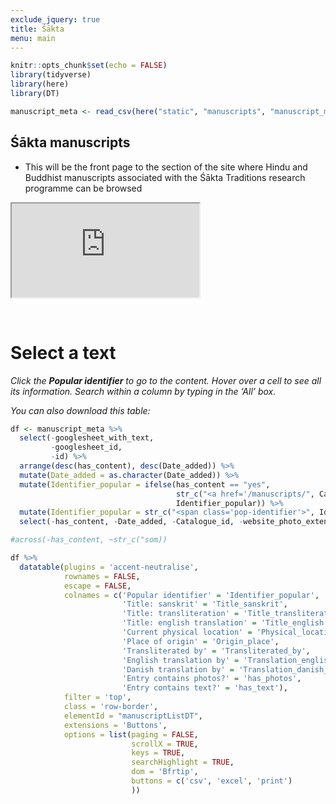 ```yaml
---
exclude_jquery: true
title: Śākta
menu: main
---
```


```r
knitr::opts_chunk$set(echo = FALSE)
library(tidyverse)
library(here)
library(DT)

manuscript_meta <- read_csv(here("static", "manuscripts", "manuscript_meta.csv"))
```

<main class="main-page-restrict-width">
::: {.row .manuscript-list-page-header}
::: {.col-sm-12}
# Śākta manuscripts
:::
:::

::: {.row}
::: {.col-lg-9 .col-md-9 .col-sm-6}
- This will be the front page to the section of the site where Hindu and Buddhist manuscripts associated with the Śākta Traditions research programme can be browsed
:::

::: {.col-lg-3 .col-md-3 .col-sm-6}
::: {.embed-responsive .embed-responsive-16by9}
<iframe class='embed-responsive-item featured-work-graphic' src='https://player.vimeo.com/video/376577532' allow="fullscreen" allowfullscreen></iframe>
:::
<!-- end column -->
:::

<!-- end row -->
:::

</main>

<main class="manuscript-list">
::: {.row}
::: {.col-sm-12}
<br>

# Select a text

*Click the __Popular identifier__ to go to the content. Hover over a cell to see all its information. Search within a column by typing in the 'All' box.*

*You can also download this table:*

```r
df <- manuscript_meta %>% 
  select(-googlesheet_with_text, 
         -googlesheet_id, 
         -id) %>%
  arrange(desc(has_content), desc(Date_added)) %>% 
  mutate(Date_added = as.character(Date_added)) %>% 
  mutate(Identifier_popular = ifelse(has_content == "yes",
                                     str_c("<a href='/manuscripts/", Catalogue_id, "/'>", Identifier_popular, "</a>"),
                                     Identifier_popular)) %>% 
  mutate(Identifier_popular = str_c("<span class='pop-identifier'>", Identifier_popular, "</span>")) %>% 
  select(-has_content, -Date_added, -Catalogue_id, -website_photo_extension, -private_notes)

#across(-has_content, ~str_c("som))

df %>% 
  datatable(plugins = 'accent-neutralise',
            rownames = FALSE,
            escape = FALSE,
            colnames = c('Popular identifier' = 'Identifier_popular',
                         'Title: sanskrit' = 'Title_sanskrit',
                         'Title: transliteration' = 'Title_transliteration',
                         'Title: english translation' = 'Title_english',
                         'Current physical location' = 'Physical_location',
                         'Place of origin' = 'Origin_place',
                         'Transliterated by' = 'Transliterated_by',
                         'English translation by' = 'Translation_english_by',
                         'Danish translation by' = 'Translation_danish_by',
                         'Entry contains photos?' = 'has_photos',
                         'Entry contains text?' = 'has_text'),
            filter = 'top',
            class = 'row-border',
            elementId = "manuscriptListDT",
            extensions = 'Buttons',
            options = list(paging = FALSE, 
                           scrollX = TRUE,
                           keys = TRUE,
                           searchHighlight = TRUE,
                           dom = 'Bfrtip',
                           buttons = c('csv', 'excel', 'print')
                           ))

```
<br>

:::
:::

</main>